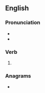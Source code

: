 ==English==

===Pronunciation===
* {{IPA|/kluːd/|lang=en}}
* {{rhymes|uːd|lang=en}}

===Verb===
{{head|en|verb form}}

# {{en-past of|clue}}

===Anagrams===
* {{anagrams|en|Leduc|dulce}}